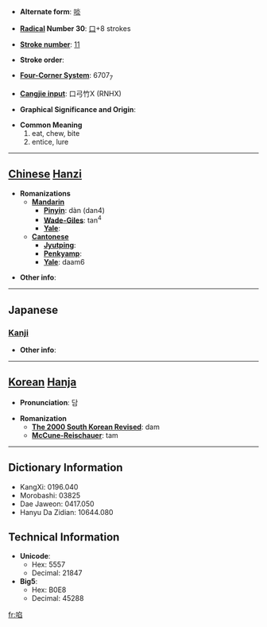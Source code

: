 * '''Alternate form''': [[啖]]

* '''[[Wiktionary:Chinese radical index| Radical]] Number 30''': [[Wiktionary:Chinese radical index 口|口]]+8 strokes

* '''[[Wiktionary:Chinese total strokes index|Stroke number]]''': [[Wiktionary:Chinese total strokes index 11|11]]

* '''Stroke order''': 

* '''[[Wiktionary:Chinese four corner index|Four-Corner System]]''': 6707<sub>7</sub>

* '''[[Wiktionary:Chinese Cangjie index|Cangjie input]]''': 口弓竹X (RNHX)

* '''Graphical Significance and Origin''': 

* '''Common Meaning'''
*#eat, chew, bite
*# entice, lure


----

== [[Chinese]] [[Hanzi]] ==

* '''Romanizations'''
** '''[[Mandarin]]'''
*** '''[[Pinyin]]''': dàn (dan4)
*** '''[[Wade-Giles]]''': tan<sup>4</sup>
*** '''[[Yale]]''': 
** '''[[Cantonese]]'''
*** '''[[Jyutping]]''':
*** '''[[Penkyamp]]''': 
*** '''[[Yale]]''': daam6

* '''Other info''': 

----

==Japanese==
===[[Kanji]]===
{{kanji|on readings=[[たん]] (tan)|kun readings=[[くう]] (kuu), [[くらわす]] (kurawasu)}}

* '''Other info''':  

----

== [[Korean]] [[Hanja]] ==

* '''Pronunciation''': 담

* '''Romanization'''
** '''[[The 2000 South Korean Revised Romanization|The 2000 South Korean Revised]]''': dam
** '''[[McCune-Reischauer]]''': tam

----

== Dictionary Information ==

* KangXi: 0196.040
* Morobashi: 03825
* Dae Jaweon: 0417.050
* Hanyu Da Zidian: 10644.080

== Technical Information ==

* '''Unicode''':
** Hex: 5557
** Decimal: 21847
* '''Big5''':
** Hex: B0E8
** Decimal: 45288

[[fr:啗]]